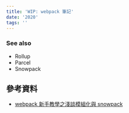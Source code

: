 ```yaml
---
title: 'WIP: webpack 筆記'
date: '2020'
tags: ''
---
```


### See also

- Rollup
- Parcel
- Snowpack

## 參考資料

- [webpack 新手教學之淺談模組化與 snowpack](https://blog.techbridge.cc/2020/01/22/webpack-%E6%96%B0%E6%89%8B%E6%95%99%E5%AD%B8%E4%B9%8B%E6%B7%BA%E8%AB%87%E6%A8%A1%E7%B5%84%E5%8C%96%E8%88%87-snowpack/)
